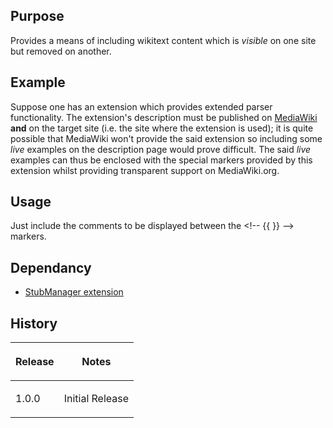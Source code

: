 {{Extension
|name        = VersaComment
|status      = stable
|author      = [[user:jldupont|Jean-Lou Dupont]]
|image       =
|version     = 1.0.0
|update      =
|mediawiki   = tested on 1.11
|download    = [http://mediawiki.googlecode.com/svn/tags/VersaComment/ SVN]
|readme      =
|changelog   = See SVN ($Id$)
|description = 
|parameters  =
|rights      =
|example     =
}}
== Purpose==
Provides a means of including wikitext content which is ''visible'' on one site but removed on another.

== Example ==
Suppose one has an extension which provides extended parser functionality. The extension's description must be published on [http://mediawiki.org MediaWiki] '''and''' on the target site (i.e. the site where the extension is used); it is quite possible that MediaWiki won't provide the said extension so including some ''live'' examples on the description page would prove difficult. The said ''live'' examples can thus be enclosed with the special markers provided by this extension whilst providing transparent support on MediaWiki.org.

== Usage ==
Just include the comments to be displayed between the <nowiki><!-- {{</nowiki> <nowiki>}} --></nowiki> markers.

== Dependancy ==
* [[Extension:StubManager|StubManager extension]]
{{Pear|VersaComment}}

== History ==
{|class='datatable'
! Release !! Notes
|-
| 1.0.0 || Initial Release
|}
